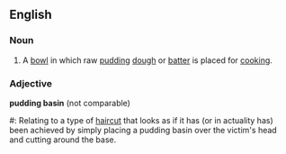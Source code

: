 ==English==

===Noun===
{{en-noun|SG=[[pudding]] [[basin]]}}

# A [[bowl]] in which raw [[pudding]] [[dough]] or [[batter]] is placed for [[cooking]].

===Adjective===
'''pudding basin''' (not comparable)

#: Relating to a type of [[haircut]] that looks as if it has (or in actuality has) been achieved by simply placing a pudding basin over the victim's head and cutting around the base.